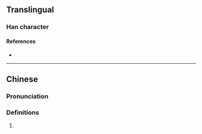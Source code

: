 {{character info/new}}
==Translingual==

===Han character===
{{Han char|rn=69|rad=斤|as=13|sn=17|four=76227|canj=HLWLI|ids=⿰斤蜀}}

====References====
* {{Han ref|kx=0480.320|dkj=13605|hdz=32028.040|uh=65B6|ud=26038|bh=ECF0|bd=60656}}

----

==Chinese==
{{zh-forms}}

===Pronunciation===
{{zh-pron
|m=chù
|c=cuk1
|cat=pn
}}

===Definitions===
{{zh-hanzi}}

# {{zh-used2|n}}